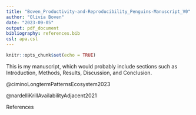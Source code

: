 ```yaml
---
title: "Boven_Productivity-and-Reproducibility_Penguins-Manuscript_V0"
author: "Olivia Boven"
date: "2023-09-05"
output: pdf_document
bibliography: references.bib
csl: apa.csl
---
```


```r
knitr::opts_chunk$set(echo = TRUE)
```

This is my manuscript, which would probably include sections such as Introduction, Methods, Results, Discussion, and Conclusion.


@ciminoLongtermPatternsEcosystem2023

@nardelliKrillAvailabilityAdjacent2021

References 

